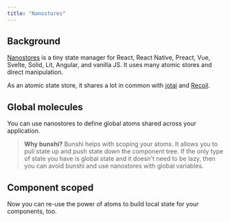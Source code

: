 ```yaml
---
title: "Nanostores"
---
```



## Background

[Nanostores](https://github.com/nanostores/nanostores) is a tiny state manager for React, React Native, Preact, Vue, Svelte, Solid, Lit, Angular, and vanilla JS. It uses many atomic stores and direct manipulation.

As an atomic state store, it shares a lot in common with [jotai](https://jotai.org/) and [Recoil](https://recoiljs.org/).

## Global molecules

You can use nanostores to define global atoms shared across your application.

<Tabs>
  <TabItem label="React">
    <CodeEditor
      files={{
        "App.tsx": nanostores.ReactApp,
        "molecules.ts": {
          code: nanostores.molecules,
          active: true,
        },
      }}
      dependencies={{
        nanostores: "^0.9",
        "@nanostores/react": "^0.7",
      }}
    />
  </TabItem>
  <TabItem label="Vue">
    <CodeEditor
      files={{
        "src/App.vue": nanostores.VueApp,
        "src/Counter.vue": nanostores.VueCounter,
        "src/Multiplier.vue": nanostores.VueMultiplier,
        "src/molecules.ts": {
          code: nanostores.molecules,
          active: true,
        },
      }}
      dependencies={{
        nanostores: "^0.9",
        "@nanostores/vue": "^0.10",
      }}
      template="vite-vue"
    />
  </TabItem>
</Tabs>

> **Why bunshi?** Bunshi helps with scoping your atoms. It allows you to pull state up and push state down the component tree.
> If the only type of state you have is global state and it doesn't need to be lazy, then you can avoid bunshi and use nanostores with
> global variables.

## Component scoped

Now you can re-use the power of atoms to build local state for your components, too.

<Tabs>
  <TabItem label="React">
    <CodeEditor
      files={{
        "App.tsx": nanostores.ReactApp,
        "molecules.ts": {
          code: nanostores.molecules2,
          active: true,
        },
      }}
      dependencies={{
        nanostores: "^0.9",
        "@nanostores/react": "^0.7",
      }}
    />
  </TabItem>
  <TabItem label="Vue">
    <CodeEditor
      files={{
        "src/App.vue": nanostores.VueApp,
        "src/Counter.vue": nanostores.VueCounter,
        "src/Multiplier.vue": nanostores.VueMultiplier,
        "src/molecules.ts": {
          code: nanostores.molecules2,
          active: true,
        },
      }}
      dependencies={{
        nanostores: "^0.9",
        "@nanostores/vue": "^0.10",
      }}
      template="vite-vue"
    />
  </TabItem>
</Tabs>
